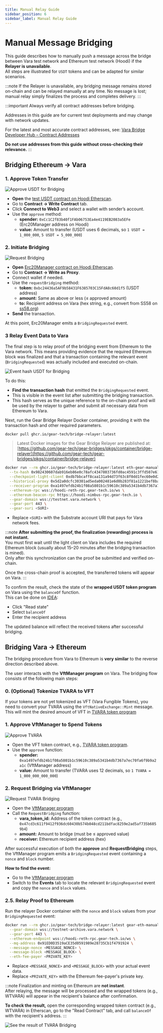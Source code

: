 ```yaml
---
title: Manual Relay Guide
sidebar_position: 6
sidebar_label: Manual Relay Guide
---
```


# Manual Message Bridging

This guide describes how to manually push a message across the bridge between Vara test network and Ethereum test network (Hoodi) if the **Relayer is unavailable**.  
All steps are illustrated for `USDT` tokens and can be adapted for similar scenarios.

:::note
If the Relayer is unavailable, any bridging message remains stored on-chain and can be relayed manually at any time. 
No message is lost; manual relay simply finalizes the process and completes delivery.
:::

:::important
Always verify all contract addresses before bridging.

Addresses in this guide are for current test deployments and may change with network updates.

For the latest and most accurate contract addresses, see: [Vara Bridge Developer Hub – Contract Addresses](https://wiki.vara.network/docs/bridge/developer_hub)

**Do not use addresses from this guide without cross-checking their relevance.**
:::

## Bridging Ethereum → Vara

### 1. Approve Token Transfer

![Approve USDT for Bridging](./img/approve.png)

- **Open** the [test USDT contract on Hoodi Etherscan](https://hoodi.etherscan.io/address/0xbc24436a5AF9b58431F6385703C15FdA8c60d1f5).
- Go to **Contract → Write Contract** tab.
- Click **Connect to Web3** and select a wallet with sender’s account.
- Use the `approve` method:
  - **spender:** `0xCc1C2f83b40f1FAb06753Ea4e4119EB2083a5EFe` (Erc20Manager address on Hoodi)
  - **value:** Amount to transfer (USDT uses 6 decimals, so `1 USDT = 1_000_000`, `5 USDT = 5_000_000`)


### 2. Initiate Bridging

![Request Bridging](./img/request-bridging.png)

- **Open** [Erc20Manager contract on Hoodi Etherscan](https://hoodi.etherscan.io/address/0xCc1C2f83b40f1FAb06753Ea4e4119EB2083a5EFe#writeProxyContract).
- Go to **Contract → Write as Proxy**.
- Connect wallet if needed.
- Use the `requestBridging` method:
  - **token:** `0xbc24436a5AF9b58431F6385703C15FdA8c60d1f5` (USDT address)
  - **amount:** Same as above or less (≤ approved amount)
  - **to:** Recipient address on Vara (hex string, e.g., convert from SS58 on [ss58.org](https://ss58.org))
- **Send** the transaction.

At this point, Erc20Manager emits a `BridgingRequested` event.

### 3 Relay Event Data to Vara

The final step is to relay proof of the bridging event from Ethereum to the Vara network. This means providing evidence that the required Ethereum block was finalized and that a transaction containing the relevant event (`BridgingRequested`) was actually included and executed on-chain.

![Event hash USDT for Bridging](./img/event_hash.png)

To do this:

- **Find the transaction hash** that emitted the `BridgingRequested` event.
- This is visible in the event list after submitting the bridging transaction.
- This hash serves as the unique reference to the on-chain proof and will be used by the relayer to gather and submit all necessary data from Ethereum to Vara.

Next, run the Gear Bridge Relayer Docker container, providing it with the transaction hash and other required parameters.

```sh
docker pull ghcr.io/gear-tech/bridge-relayer:latest
```

> Latest Docker images for the Gear Bridge Relayer are published at:  
> [https://github.com/gear-tech/gear-bridges/pkgs/container/bridge-relayer](https://github.com/gear-tech/gear-bridges/pkgs/container/bridge-relayer)

```sh
docker run --rm ghcr.io/gear-tech/bridge-relayer:latest eth-gear-manual \
  --tx-hash 0x982430607dab916eb86e0c78afc4347803736fd0ac4591c3ffd507e61344f272 \
  --checkpoint-light-client 0xdb7bbcaff8caa131a94d73f63c8f0dd1fec60e0d263e551d138a9dfb500134ca \
  --historical-proxy 0x5d2a0dcfc30301ad5eda002481e6d0b283f81a1221bef8ba2a3fa65fd56c8e0f \
  --receiver-program 0xa1497efdb24b1f08a5801b1c59610c389a5341b4db7367a7ec70fa6f9b9a2a1c \
  --ethereum-rpc wss://hoodi-reth-rpc.gear-tech.io/ws \
  --ethereum-beacon-rpc https://hoodi-nimbus-rpc.gear-tech.io \
  --gear-domain wss://testnet.vara.network \
  --gear-port 443 \
  --gear-suri <SURI>
```

- Replace `<SURI>` with the Substrate account URI that pays for Vara network fees.

:::note
**After submitting the proof, the finalization (rewarding) process is not instant.**  
You must first wait until the light client on Vara includes the required Ethereum block (usually about 15–20 minutes after the bridging transaction is mined).  
Only after this synchronization can the proof be submitted and verified on-chain.

Once the cross-chain proof is accepted, the transferred tokens will appear on Vara.
:::

To confirm the result, check the state of the **wrapped USDT token program** on Vara using the `balanceOf` function.  
This can be done on [IDEA](https://idea.gear-tech.io/programs/0x7288022b85e4e7563e4f3d3ae7f443477f8ce1342d204484a28818949e0371cd?node=wss%3A%2F%2Ftestnet-archive.vara.network):  
- Click "Read state"
- Select `balanceOf`
- Enter the recipient address

The updated balance will reflect the received tokens after successful bridging.


## Bridging Vara → Ethereum

The bridging procedure from Vara to Ethereum is **very similar** to the reverse direction described above.  

The user interacts with the **VftManager program** on Vara. The bridging flow consists of the following main steps:

### 0. (Optional) Tokenize TVARA to VFT

If your tokens are not yet tokenized as VFT (Vara Fungible Tokens), you need to convert your TVARA using the `VftNativeExchange::Mint` message.  
This will mint the desired amount of VFT in [TVARA token program](https://idea.gear-tech.io/programs/0x47cd3c611f9412f936dc60430b574b048cd211bdfac8259e2ad5af735b6059b4?node=wss%3A%2F%2Ftestnet-archive.vara.network)

### 1. Approve VftManager to Spend Tokens

![Approve TVARA](./img/vara-approve.png)

- Open the VFT token contract, e.g., [TVARA token program](https://idea.gear-tech.io/programs/0x47cd3c611f9412f936dc60430b574b048cd211bdfac8259e2ad5af735b6059b4?node=wss%3A%2F%2Ftestnet-archive.vara.network).
- Use the `approve` function:
  - **spender:** `0xa1497efdb24b1f08a5801b1c59610c389a5341b4db7367a7ec70fa6f9b9a2a1c` (VftManager address)
  - **value:** Amount to transfer (TVARA uses 12 decimals, so `1 TVARA = 1_000_000_000_000`)

### 2. Request Bridging via VftManager

![Request TVARA Bridging](./img/vara-request-bridging.png)

- Open the [VftManager program](https://idea.gear-tech.io/programs/0xa1497efdb24b1f08a5801b1c59610c389a5341b4db7367a7ec70fa6f9b9a2a1c?node=wss%3A%2F%2Ftestnet-archive.vara.network)
- Call the `RequestBridging` function:
  - **vara_token_id:** Address of the token contract (e.g., `0x47cd3c611f9412f936dc60430b574b048cd211bdfac8259e2ad5af735b6059b4`)
  - **amount:** Amount to bridge (must be ≤ approved value)
  - **receiver:** Ethereum recipient address (hex)

After successful execution of both the **approve** and **RequestBridging** steps,  
the VftManager program emits a `BridgingRequested` event containing a `nonce` and `block` number.

**How to find the event:**
- Go to the [VftManager program](https://idea.gear-tech.io/programs/0xa1497efdb24b1f08a5801b1c59610c389a5341b4db7367a7ec70fa6f9b9a2a1c?node=wss%3A%2F%2Ftestnet-archive.vara.network)
- Switch to the **Events** tab to locate the relevant `BridgingRequested` event and copy the `nonce` and `block` values.


### 2.5. Relay Proof to Ethereum

Run the relayer Docker container with the `nonce` and `block` values from your `BridgingRequested` event:

```sh
docker run --rm ghcr.io/gear-tech/bridge-relayer:latest gear-eth-manual \
  --gear-domain wss://testnet-archive.vara.network \
  --gear-port 443 \
  --ethereum-endpoint wss://hoodi-reth-rpc.gear-tech.io/ws \
  --mq-address 0x91ED0D3519aCE35d0591989e28735Cb1f4791924 \
  --message-nonce <MESSAGE_NONCE> \
  --message-block <MESSAGE_BLOCK> \
  --eth-fee-payer <PRIVATE_KEY>
```
- Replace `<MESSAGE_NONCE>` and `<MESSAGE_BLOCK>` with your actual event data.
- Replace `<PRIVATE_KEY>` with the Ethereum fee-payer's private key.

:::note
Finalization and minting on Ethereum are **not instant**.  
After relaying, the message will be processed and the wrapped tokens (e.g., WTVARA) will appear in the recipient's balance after confirmation.

**To check the result,** open the corresponding wrapped token contract (e.g., WTVARA) in Etherscan, go to the "Read Contract" tab, and call `balanceOf` with the recipient's address.
:::

![See the result of TVARA Bridging](./img/vara-eth-res.png)

